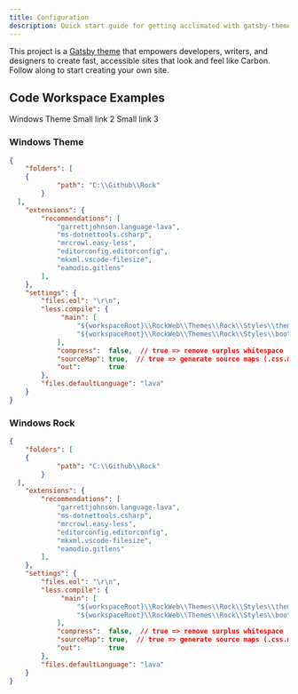 ```yaml
---
title: Configuration
description: Quick start guide for getting acclimated with gatsby-theme-carbon
---
```


<PageDescription>

This project is a [Gatsby theme](https://www.gatsbyjs.org/docs/themes/what-are-gatsby-themes/) that empowers developers, writers, and designers to create fast, accessible sites that look and feel like Carbon. Follow along to start creating your own site.

</PageDescription>

## Code Workspace Examples

<AnchorLinks small>
  <AnchorLink>Windows Theme</AnchorLink>
  <AnchorLink>Small link 2</AnchorLink>
  <AnchorLink>Small link 3</AnchorLink>
</AnchorLinks>

### Windows Theme

<Title>Windows .code-workspace File</Title>

```json path=Theme.code-workspace src=example/example
{
	"folders": [
    {
			"path": "C:\\Github\\Rock"
		}
  ],
	"extensions": {
		"recommendations": [
			"garrettjohnson.language-lava",
			"ms-dotnettools.csharp",
			"mrcrowl.easy-less",
			"editorconfig.editorconfig",
			"mkxml.vscode-filesize",
			"eamodio.gitlens"
		],
	},
	"settings": {
		"files.eol": "\r\n",
		"less.compile": {
			 "main": [
				 "${workspaceRoot}\\RockWeb\\Themes\\Rock\\Styles\\theme.less", 
				 "${workspaceRoot}\\RockWeb\\Themes\\Rock\\Styles\\bootstrap.less"
			],
			"compress":  false,  // true => remove surplus whitespace
			"sourceMap": true,  // true => generate source maps (.css.map files)
			"out":       true
		},
		"files.defaultLanguage": "lava"
	}
}
```

### Windows Rock

<Title>Windows .code-workspace File</Title>

```json path=Theme.code-workspace src=example/example
{
	"folders": [
    {
			"path": "C:\\Github\\Rock"
		}
  ],
	"extensions": {
		"recommendations": [
			"garrettjohnson.language-lava",
			"ms-dotnettools.csharp",
			"mrcrowl.easy-less",
			"editorconfig.editorconfig",
			"mkxml.vscode-filesize",
			"eamodio.gitlens"
		],
	},
	"settings": {
		"files.eol": "\r\n",
		"less.compile": {
			 "main": [
				 "${workspaceRoot}\\RockWeb\\Themes\\Rock\\Styles\\theme.less", 
				 "${workspaceRoot}\\RockWeb\\Themes\\Rock\\Styles\\bootstrap.less"
			],
			"compress":  false,  // true => remove surplus whitespace
			"sourceMap": true,  // true => generate source maps (.css.map files)
			"out":       true
		},
		"files.defaultLanguage": "lava"
	}
}
```